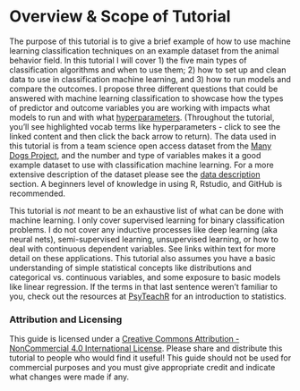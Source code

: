 # Overview & Scope of Tutorial

The purpose of this tutorial is to give a brief example of how to use machine learning classification techniques on an example dataset from the animal behavior field. In this tutorial I will cover 1) the five main types of classification algorithms and when to use them; 2) how to set up and clean data to use in classification machine learning, and 3) how to run models and compare the outcomes. I propose three different questions that could be answered with machine learning classification to showcase how the types of predictor and outcome variables you are working with impacts what models to run and with what [hyperparameters](glossary.qmd#hyperparameters). (Throughout the tutorial, you'll see highlighted vocab terms like hyperparameters - click to see the linked content and then click the back arrow to return). The data used in this tutorial is from a team science open access dataset from the [Many Dogs Project](https://manydogsproject.github.io/), and the number and type of variables makes it a good example dataset to use with classification machine learning. For a more extensive description of the dataset please see the [data description](#sec2) section. A beginners level of knowledge in using R, Rstudio, and GitHub is recommended.

This tutorial is *not* meant to be an exhaustive list of what can be done with machine learning. I only cover supervised learning for binary classification problems. I do not cover any inductive processes like deep learning (aka neural nets), semi-supervised learning, unsupervised learning, or how to deal with continuous dependent variables. See links within text for more detail on these applications. This tutorial also assumes you have a basic understanding of simple statistical concepts like distributions and categorical vs. continuous variables, and some exposure to basic models like linear regression. If the terms in that last sentence weren’t familiar to you, check out the resources at [PsyTeachR](https://psyteachr.github.io/) for an introduction to statistics.

### Attribution and Licensing

This guide is licensed under a [Creative Commons Attribution - NonCommercial 4.0 International License](https://creativecommons.org/licenses/by-nc/4.0/). Please share and distribute this tutorial to people who would find it useful! This guide should not be used for commercial purposes and you must give appropriate credit and indicate what changes were made if any. 